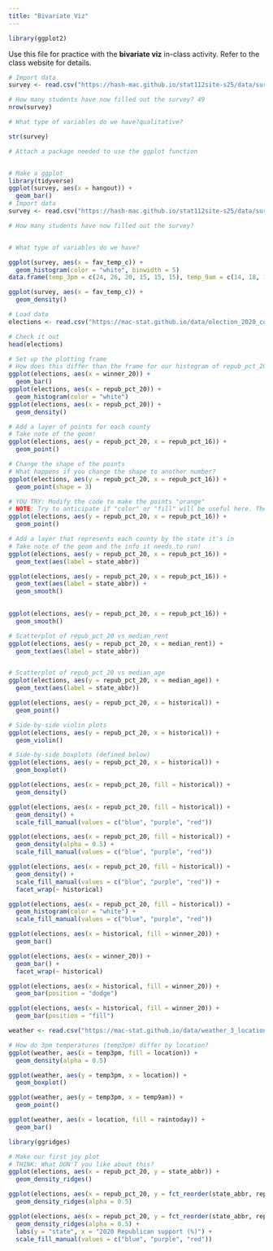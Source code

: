 ```yaml
---
title: "Bivariate Viz"
---
```

```r
library(ggplot2)
```

Use this file for practice with the **bivariate viz** in-class activity.  Refer to the class website for details.
```r
# Import data
survey <- read.csv("https://hash-mac.github.io/stat112site-s25/data/survey.csv")

# How many students have now filled out the survey? 49
nrow(survey)

# What type of variables do we have?qualitative?

str(survey)
```
```r
# Attach a package needed to use the ggplot function


# Make a ggplot
library(tidyverse)
ggplot(survey, aes(x = hangout)) +
  geom_bar()
# Import data
survey <- read.csv("https://hash-mac.github.io/stat112site-s25/data/survey.csv")

# How many students have now filled out the survey?


# What type of variables do we have?
```
```r
ggplot(survey, aes(x = fav_temp_c)) + 
  geom_histogram(color = "white", binwidth = 5)
data.frame(temp_3pm = c(24, 26, 20, 15, 15, 15), temp_9am = c(14, 18, 15, 13, 11, 11))
```
```r
ggplot(survey, aes(x = fav_temp_c)) + 
  geom_density()
```

```r
# Load data
elections <- read.csv("https://mac-stat.github.io/data/election_2020_county.csv")

# Check it out
head(elections)
```

```r
# Set up the plotting frame
# How does this differ than the frame for our histogram of repub_pct_20 alone?
ggplot(elections, aes(x = winner_20)) + 
  geom_bar()
ggplot(elections, aes(x = repub_pct_20)) + 
  geom_histogram(color = "white")
ggplot(elections, aes(x = repub_pct_20)) + 
  geom_density()
```
```r
# Add a layer of points for each county
# Take note of the geom!
ggplot(elections, aes(y = repub_pct_20, x = repub_pct_16)) +
  geom_point()
```
```r
# Change the shape of the points
# What happens if you change the shape to another number?
ggplot(elections, aes(y = repub_pct_20, x = repub_pct_16)) +
  geom_point(shape = 3)
```
```r
# YOU TRY: Modify the code to make the points "orange"
# NOTE: Try to anticipate if "color" or "fill" will be useful here. Then try both.
ggplot(elections, aes(y = repub_pct_20, x = repub_pct_16)) +
  geom_point()
```
```r
# Add a layer that represents each county by the state it's in
# Take note of the geom and the info it needs to run!
ggplot(elections, aes(y = repub_pct_20, x = repub_pct_16)) +
  geom_text(aes(label = state_abbr))
```
```r
ggplot(elections, aes(y = repub_pct_20, x = repub_pct_16)) +
  geom_text(aes(label = state_abbr)) +
  geom_smooth()
 
```
```r
ggplot(elections, aes(y = repub_pct_20, x = repub_pct_16)) +
  geom_smooth()
```
```r
# Scatterplot of repub_pct_20 vs median_rent
ggplot(elections, aes(y = repub_pct_20, x = median_rent)) +
  geom_text(aes(label = state_abbr))


# Scatterplot of repub_pct_20 vs median_age
ggplot(elections, aes(y = repub_pct_20, x = median_age)) +
  geom_text(aes(label = state_abbr))
```
```r
ggplot(elections, aes(y = repub_pct_20, x = historical)) +
  geom_point()
```
```r
# Side-by-side violin plots
ggplot(elections, aes(y = repub_pct_20, x = historical)) +
  geom_violin()
```
```r
# Side-by-side boxplots (defined below)
ggplot(elections, aes(y = repub_pct_20, x = historical)) +
  geom_boxplot()
```
```r
ggplot(elections, aes(x = repub_pct_20, fill = historical)) +
  geom_density()
```
```r
ggplot(elections, aes(x = repub_pct_20, fill = historical)) +
  geom_density() +
  scale_fill_manual(values = c("blue", "purple", "red"))
```
```r
ggplot(elections, aes(x = repub_pct_20, fill = historical)) +
  geom_density(alpha = 0.5) +
  scale_fill_manual(values = c("blue", "purple", "red"))
```
```r
ggplot(elections, aes(x = repub_pct_20, fill = historical)) +
  geom_density() +
  scale_fill_manual(values = c("blue", "purple", "red")) +
  facet_wrap(~ historical)
```
```r
ggplot(elections, aes(x = repub_pct_20, fill = historical)) +
  geom_histogram(color = "white") +
  scale_fill_manual(values = c("blue", "purple", "red"))
```
```r
ggplot(elections, aes(x = historical, fill = winner_20)) +
  geom_bar()
```
```r
ggplot(elections, aes(x = winner_20)) +
  geom_bar() +
  facet_wrap(~ historical)
```
```r
ggplot(elections, aes(x = historical, fill = winner_20)) +
  geom_bar(position = "dodge")
```
```r
ggplot(elections, aes(x = historical, fill = winner_20)) +
  geom_bar(position = "fill")
```
```r
weather <- read.csv("https://mac-stat.github.io/data/weather_3_locations.csv")

# How do 3pm temperatures (temp3pm) differ by location?
ggplot(weather, aes(x = temp3pm, fill = location)) + 
  geom_density(alpha = 0.5)
```
```r
ggplot(weather, aes(y = temp3pm, x = location)) + 
  geom_boxplot()
```
```r
ggplot(weather, aes(y = temp3pm, x = temp9am)) + 
  geom_point()

```
```r
ggplot(weather, aes(x = location, fill = raintoday)) + 
  geom_bar()
```
```r
library(ggridges)

# Make our first joy plot
# THINK: What DON'T you like about this?
ggplot(elections, aes(x = repub_pct_20, y = state_abbr)) + 
  geom_density_ridges()
```
```r
ggplot(elections, aes(x = repub_pct_20, y = fct_reorder(state_abbr, repub_pct_20))) + 
  geom_density_ridges(alpha = 0.5)
```
```r
ggplot(elections, aes(x = repub_pct_20, y = fct_reorder(state_abbr, repub_pct_20), fill = historical)) + 
  geom_density_ridges(alpha = 0.5) + 
  labs(y = "state", x = "2020 Republican support (%)") + 
  scale_fill_manual(values = c("blue", "purple", "red"))
```

